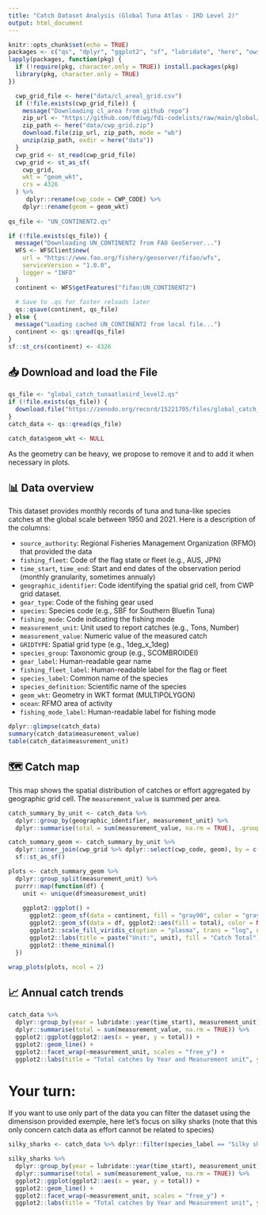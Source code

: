 ```yaml
---
title: "Catch Dataset Analysis (Global Tuna Atlas - IRD Level 2)"
output: html_document
---
```


```r
knitr::opts_chunk$set(echo = TRUE)
packages <- c("qs", "dplyr", "ggplot2", "sf", "lubridate", "here", "ows4R", "patchwork")
lapply(packages, function(pkg) {
  if (!require(pkg, character.only = TRUE)) install.packages(pkg)
  library(pkg, character.only = TRUE)
})
```

```r
  cwp_grid_file <- here("data/cl_areal_grid.csv")
  if (!file.exists(cwp_grid_file)) {
    message("Downloading cl_area from github repo")
    zip_url <- "https://github.com/fdiwg/fdi-codelists/raw/main/global/cwp/cl_areal_grid.zip"
    zip_path <- here("data/cwp_grid.zip")
    download.file(zip_url, zip_path, mode = "wb")
    unzip(zip_path, exdir = here("data"))
  }
  cwp_grid <- st_read(cwp_grid_file)
  cwp_grid <- st_as_sf(
    cwp_grid,
    wkt = "geom_wkt",   
    crs = 4326         
  ) %>%
     dplyr::rename(cwp_code = CWP_CODE) %>%
    dplyr::rename(geom = geom_wkt)
  
qs_file <- "UN_CONTINENT2.qs"

if (!file.exists(qs_file)) {
  message("Downloading UN_CONTINENT2 from FAO GeoServer...")
  WFS <- WFSClient$new(
    url = "https://www.fao.org/fishery/geoserver/fifao/wfs",
    serviceVersion = "1.0.0",
    logger = "INFO"
  )
  continent <- WFS$getFeatures("fifao:UN_CONTINENT2")
  
  # Save to .qs for faster reloads later
  qs::qsave(continent, qs_file)
} else {
  message("Loading cached UN_CONTINENT2 from local file...")
  continent <- qs::qread(qs_file)
}
sf::st_crs(continent) <- 4326

```



## 📥 Download and load the File

```r
qs_file <- "global_catch_tunaatlasird_level2.qs"
if (!file.exists(qs_file)) {
  download.file("https://zenodo.org/record/15221705/files/global_catch_tunaatlasird_level2.qs?download=1", qs_file, mode = "wb")
}
catch_data <- qs::qread(qs_file)

catch_data$geom_wkt <- NULL 
```

As the geometry can be heavy, we propose to remove it and to add it when necessary in plots.


## 📊 Data overview

This dataset provides monthly records of tuna and tuna-like species catches at the global scale between 1950 and 2021. Here is a description of the columns:

- `source_authority`: Regional Fisheries Management Organization (RFMO) that provided the data
- `fishing_fleet`: Code of the flag state or fleet (e.g., AUS, JPN)
- `time_start`, `time_end`: Start and end dates of the observation period (monthly granularity, sometimes annualy)
- `geographic_identifier`: Code identifying the spatial grid cell, from CWP grid dataset.
- `gear_type`: Code of the fishing gear used
- `species`: Species code (e.g., SBF for Southern Bluefin Tuna)
- `fishing_mode`: Code indicating the fishing mode
- `measurement_unit`: Unit used to report catches (e.g., Tons, Number)
- `measurement_value`: Numeric value of the measured catch
- `GRIDTYPE`: Spatial grid type (e.g., 1deg_x_1deg)
- `species_group`: Taxonomic group (e.g., SCOMBROIDEI)
- `gear_label`: Human-readable gear name
- `fishing_fleet_label`: Human-readable label for the flag or fleet
- `species_label`: Common name of the species
- `species_definition`: Scientific name of the species
- `geom_wkt`: Geometry in WKT format (MULTIPOLYGON)
- `ocean`: RFMO area of activity
- `fishing_mode_label`: Human-readable label for fishing mode

```r
dplyr::glimpse(catch_data)
summary(catch_data$measurement_value)
table(catch_data$measurement_unit)
```

## 🗺️ Catch map

This map shows the spatial distribution of catches or effort aggregated by geographic grid cell. The `measurement_value` is summed per area.

```r
catch_summary_by_unit <- catch_data %>%
  dplyr::group_by(geographic_identifier, measurement_unit) %>%
  dplyr::summarise(total = sum(measurement_value, na.rm = TRUE), .groups = "drop")

catch_summary_geom <- catch_summary_by_unit %>%
  dplyr::inner_join(cwp_grid %>% dplyr::select(cwp_code, geom), by = c("geographic_identifier" = "cwp_code")) %>%
  sf::st_as_sf()

plots <- catch_summary_geom %>%
  dplyr::group_split(measurement_unit) %>%
  purrr::map(function(df) {
    unit <- unique(df$measurement_unit)
    
    ggplot2::ggplot() +
      ggplot2::geom_sf(data = continent, fill = "gray90", color = "gray60") +
      ggplot2::geom_sf(data = df, ggplot2::aes(fill = total), color = NA) +
      ggplot2::scale_fill_viridis_c(option = "plasma", trans = "log", na.value = "transparent") +
      ggplot2::labs(title = paste("Unit:", unit), fill = "Catch Total") +
      ggplot2::theme_minimal()
  })

wrap_plots(plots, ncol = 2)


```

## 📈 Annual catch trends

```r

catch_data %>%
  dplyr::group_by(year = lubridate::year(time_start), measurement_unit) %>%
  dplyr::summarise(total = sum(measurement_value, na.rm = TRUE)) %>%
  ggplot2::ggplot(ggplot2::aes(x = year, y = total)) +
  ggplot2::geom_line() +
  ggplot2::facet_wrap(~measurement_unit, scales = "free_y") +
  ggplot2::labs(title = "Total catches by Year and Measurement unit", y = "Measured Value", x = "Year")


```


# Your turn:

If you want to use only part of the data you can filter the dataset using the dimensison provided exemple, here let's focus on silky sharks (note that this only concern catch data as effort cannot be related to species)

```r

silky_sharks <- catch_data %>% dplyr::filter(species_label == "Silky shark")

```

```r

silky_sharks %>%
  dplyr::group_by(year = lubridate::year(time_start), measurement_unit) %>%
  dplyr::summarise(total = sum(measurement_value, na.rm = TRUE)) %>%
  ggplot2::ggplot(ggplot2::aes(x = year, y = total)) +
  ggplot2::geom_line() +
  ggplot2::facet_wrap(~measurement_unit, scales = "free_y") +
  ggplot2::labs(title = "Total catches by Year and Measurement unit", y = "Measured Value", x = "Year")

```

